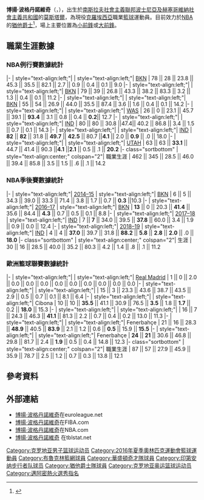 {{noteTA|G1=NBA}}
{{Infobox basketball biography
| name         = 博揚·波格丹諾維奇<br />Bojan Bogdanović
| image        = Bojan Bogdanović'13.JPG
| image_size   = 270px
| position     = [[小前鋒|小前鋒]]/[[大前鋒|大前鋒]]
| height_ft    = 6
| height_in    = 8
| weight_lb    = 226
| league       = [[NBA|NBA]]
| team         = 猶他爵士
| number       = 44
| birth_date   = {{birth date and age|1989|4|18|}}
| birth_place  = {{flag|Yugoslavia}}－[[波士尼亞與赫塞哥維納社會主義共和國|波赫聯邦]][[莫斯塔爾|莫斯塔爾]]
| nationality  = {{CRO}}
| draft_year   = 2011
| draft_round  = 2
| draft_pick   = 31
| draft_team   = [[邁阿密熱火|邁阿密熱火]]
| career_start = 2004
| years1       = 2004–2005 
| team1        = {{link-en|莫斯塔爾辛連斯基籃球俱樂部|HKK Zrinjski Mostar|莫斯塔爾辛連斯基}}
| years2       = 2005–2009 
| team2        = [[皇家马德里_(篮球)|皇家馬德里]]
| years3       = 2005–2006
| team3        = →莫斯塔爾辛連斯基
| years4       = 2006–2008
| team4        = →{{link-en|皇家馬德里籃球俱樂部B隊|Real Madrid Baloncesto B|皇家馬德里B}}
| years5       = 2008–2009 
| team5        = →{{link-en|CB莫夕亞|CB Murcia|莫夕亞}}
| years6       = 2009
| team6        = →皇家馬德里B
| years7       = 2009–2011 
| team7        = {{link-en|KK希波納|KK Cibona|薩格勒布希波納}}
| years8       = 2011–2014
| team8        = {{link-en|費内巴切烏爾克籃球俱樂部|Fenerbahçe Men's Basketball|費内巴切烏爾克}}
| years9       = {{nbay|2014|start}}–{{nbay|2016|end}}
| team9        = [[布魯克林籃網|布魯克林籃網]]
| years10      = {{nbay|2016|end}}
| team10       = [[華盛頓巫師|華盛頓巫師]]
| years11      = {{nbay|2017|start}}–
{{nbay|2018|end}}
| team11       = [[印第安那溜馬|印第安那溜馬]]
| years12    = 
{{nbay|2019|start}} – 至今
| team12     = [[猶他爵士|猶他爵士]]
| highlights   = 
* [[NBA最佳新秀陣容|NBA最佳新秀陣容第二隊]]（{{nbay|2014|end}}）
* {{link-en|土耳其籃球超級聯賽|Turkish Basketball Super League|土耳其聯賽}}總冠軍（2014）
* {{link-en|土耳其籃球總統盃|Turkish Basketball President's Cup|土耳其超級盃}}總冠軍（2014）
* {{link-en|土耳其籃球盃|Turkish Basketball Cup|土耳其盃}}總冠軍（2013）
* 土耳其聯盟全明星賽（2013）
* {{link-en|克羅埃西亞電信超級聯賽|HT Premijer liga|克羅埃西亞聯盟}}總冠軍（2010）
* 克羅埃西亞聯盟全明星賽（2010）
| bbr          = bogdabo02
| profile      = bojan_bogdanovic
}}
'''博揚·波格丹諾維奇'''（{{lang-hr|'''Bojan Bogdanović'''}}，{{bd|1989年|4月18日}}），出生於[[南斯拉夫社會主義聯邦|南斯拉夫社會主義聯邦]][[波斯尼亞和黑塞哥維那社會主義共和國|波士尼亞及赫塞哥維納社會主義共和國]]的[[莫斯塔爾|莫斯塔爾]]，為現役[[克羅埃西亞|克羅埃西亞]]職業[[籃球|籃球]]運動員。目前效力於[[NBA|NBA]]的[[猶他爵士|猶他爵士]]<ref>{{Cite web |url=https://www.bulletsforever.com/2017/7/7/15938220/nba-free-agency-bojan-bogdanovic-indiana-pacers-qualifying-offer |title=NBA Free Agency: Bojan Bogdanovic agrees to deal with Pacers after Wizards pull qualifying offer |access-date=2017-07-07 |archive-date=2019-09-10 |archive-url=https://web.archive.org/web/20190910151642/https://www.bulletsforever.com/2017/7/7/15938220/nba-free-agency-bojan-bogdanovic-indiana-pacers-qualifying-offer |dead-url=no }}</ref>，場上主要位置為[[小前鋒|小前鋒]]或[[大前鋒|大前鋒]]。

==職業生涯數據==
{{NBA player statistics legend}}

===NBA例行賽數據統計===
{{NBA player statistics start}}
|-
| style="text-align:left;"| {{nbay|2014}}
| style="text-align:left;"| [[布魯克林籃網|BKN]]
| 78 || 28 || 23.8 || 45.3 || 35.5 || 82.1 || 2.7 || 0.9 || 0.4 || 0.1 || 9.0
|-
| style="text-align:left;"| {{nbay|2015}}
| style="text-align:left;"| [[布魯克林籃網|BKN]]
| 79 || 39 || 26.8 || 43.3 || 38.2 || 83.3 || 3.2 || 1.3 || 0.4 || 0.1 || 11.2
|- 
| style="text-align:left;"| {{nbay|2016}}
| style="text-align:left;"| [[布魯克林籃網|BKN]]
| 55 || 54 || 26.9 || 44.0 || 35.5 || 87.4 || 3.6 || 1.6 || 0.4 || 0.1 || 14.2
|- 
| style="text-align:left;"| {{nbay|2016}}
| style="text-align:left;"| [[華盛頓巫師|WAS]]
| 26 || 0 || 23.1 || 45.7 || 39.1 || '''93.4''' || 3.1 || 0.8 || 0.4 || '''0.2'''|| 12.7
|- 
| style="text-align:left;"| {{nbay|2017}}
| style="text-align:left;"| [[印第安那溜馬|IND]]
| 80 || 80 || 30.8 ||47.4|| 40.2 || 86.8 || 3.4 || 1.5 || 0.7 || 0.1 || 14.3
|-
| style="text-align:left;"| {{nbay|2018}}
| style="text-align:left;"| [[2018-19_印第安那溜馬賽季|IND]]
| '''82''' || '''82''' || 31.8 || '''49.7''' || '''42.5''' || 80.7 ||''' 4.1''' || 2.0 || '''0.9''' || .0 || 18.0
|-
| style="text-align:left;"| {{nbay|2019}}
| style="text-align:left;"| [[2019-20_猶他爵士賽季|UTAH]]
| 63 || 63 || '''33.1''' || 44.7 || 41.4 || 90.3 ||''' 4.1''' ||''' 2.1''' || 0.5 || .1 || '''20.2'''
|- class="sortbottom"
| style="text-align:center;" colspan="2"| 職業生涯
| 462 || 345 || 28.5 || 46.0 || 39.4 || 85.8 || 3.5 || 1.5 || .6 || .1 || 14.2
{{S-end}}

===NBA季後賽數據統計===
{{NBA player statistics start}}
|-
| style="text-align:left;"| [[2015年NBA季後賽|2014–15]]
| style="text-align:left;"| [[布魯克林籃網|BKN]]
| 6 || 5 || 34.3 || 39.0 || 33.3 || 71.4 || 3.8 || 1.7 || 0.7 || '''0.3''' ||10.3
|-
| style="text-align:left;"| [[2017年NBA季後賽|2016–17]]
| style="text-align:left;"| [[布魯克林籃網|BKN]]
| '''13''' || 0 || 20.3 || '''41.4''' || 35.6 || 84.4 || '''4.3''' || 0.7 || 0.5 || 0.1 || 8.8
|- 
| style="text-align:left;"| [[2018年NBA季後賽|2017–18]]
| style="text-align:left;"| [[印第安那溜馬|IND]]
| 7 || '''7''' || 34.0 || 39.5 || '''37.8''' || 60.0 || 3.4 || 1.9 || 0.9 || 0.0 || 12.4
|- 
| style="text-align:left;"| [[2019年NBA季後賽|2018–19]]
| style="text-align:left;"| [[印第安那溜馬|IND]]
| 4 || 4 || '''37.0''' || 39.7 || 31.8 || '''88.2''' || '''5.8''' || '''2.8''' || '''2.0''' || .0 || '''18.0'''
|- class="sortbottom"
| style="text-align:center;" colspan="2"| 生涯
| 30 || 16 || 28.5 || 40.0 || 35.2 || 80.3 || 4.2 || 1.4 || .8 || .1 || 11.2
{{S-end}}

===歐洲籃球聯賽數據統計===
{{Euroleague player statistics start}}
|-
| style="text-align:left;"| {{link-en|2007-08 歐洲籃球聯賽|2007–08 Euroleague|2007–08}}
| style="text-align:left;"| [[皇家馬德里_(籃球)|Real Madrid]]
| 1 || 0 || 2.0 || 0.0 || 0.0 || 0.0 || 0.0 || 0.0 || 0.0 || 0.0 || 0.0 || 0.0
|-
| style="text-align:left;"| {{link-en|2007-08 歐洲籃球聯賽|2009–10 Euroleague|2009–10}}
| style="text-align:left;"| {{link-en|KK希波納|KK Cibona|Cibona}}
| 15 || 3 || 23.3 || 43.6 || 38.7 || 43.5 || 2.9 || 0.5 || 0.7 || 0.1 || 8.1 || 6.4
|-
| style="text-align:left;"| {{link-en|2007-08 歐洲籃球聯賽|2010–11 Euroleague|2010–11}}
| style="text-align:left;"| Cibona
| 10 || 10 || '''35.5''' || 41.1 || 30.9 || 76.5 || '''3.5''' || 1.8 || '''1.7''' || 0.2 || '''18.0''' || 15.3
|-
| style="text-align:left;"| {{link-en|2011-12 歐洲籃球聯賽|2011–12 Euroleague|2011–12}}
| style="text-align:left;"| {{link-en|費内巴切烏爾克籃球俱樂部|Fenerbahçe Men's Basketball|Fenerbahçe}}
| 16 || 7 || 24.3 || 46.3 || '''41.1''' || 81.3 || 2.2 || 0.7 || 0.4 || 0.2 || 13.0 || 11.3
|-
| style="text-align:left;"| {{link-en|2012-13 歐洲籃球聯賽|2012–13 Euroleague|2012–13}}
| style="text-align:left;"| Fenerbahçe
| 21 || 16 || 28.3 || '''48.9''' || 40.5 || '''83.9''' || 2.1 || 1.2 || 0.6 || '''0.5''' || 15.9 || '''15.5'''
|-
| style="text-align:left;"| {{link-en|2013-14 歐洲籃球聯賽|2013–14 Euroleague|2013–14}}
| style="text-align:left;"| Fenerbahçe
| '''24''' || '''21''' || 30.6 || 46.8 || 29.8 || 81.7 || 2.4 || '''1.9''' || 0.5 || 0.4 || 14.8 || 12.3
|- class="sortbottom"
| style="text-align:center;" colspan="2"| 職業生涯
| 87 || 57 || 27.9 || 45.9 || 35.9 || 78.7 || 2.5 || 1.2 || 0.7 || 0.3 || 13.8 || 12.1
{{S-end}}

==參考資料==
{{Reflist}}

==外部連結==
{{commons category|Bojan Bogdanović}}
{{basketballstats|nba=bojan_bogdanovic|bbr=b/bogdabo02}}
*[http://www.euroleague.net/competition/players/showplayer?pcode=000009 博揚·波格丹諾維奇]{{Wayback|url=http://www.euroleague.net/competition/players/showplayer?pcode=000009 |date=20131017202625 }}在euroleague.net
*[https://web.archive.org/web/20110821070532/http://www.fiba.com/pages/eng/fe/10/fwcm/player/p/eid/4728/pid/47907/rid//sid/4728/tid/2168/profile.html 博揚·波格丹諾維奇]在FIBA.com
*[https://web.archive.org/web/20190106044226/http://www.nba.com/draft/2011/prospects/bojan-bogdanovic/ 博揚·波格丹諾維奇]在NBA.com
*[http://tblstat.net/pd.asp?p=2193 博揚·波格丹諾維奇] {{Wayback|url=http://tblstat.net/pd.asp?p=2193 |date=20190913024423 }}在tblstat.net

{{犹他爵士现时球员名单}}
{{2011 NBA Draft}}
{{2016年夏季奥运会克罗地亚男子篮球阵容}}

{{Authority control}}
{{DEFAULTSORT:Bogdanović, Bojan}}
[[Category:克罗地亚男子篮球运动员|Category:克罗地亚男子篮球运动员]]
[[Category:2016年夏季奧林匹克運動會籃球運動員|Category:2016年夏季奧林匹克運動會籃球運動員]]
[[Category:布魯克林籃網球員|Category:布魯克林籃網球員]]
[[Category:華盛頓奇才隊球員|Category:華盛頓奇才隊球員]]
[[Category:印第安纳步行者队球员|Category:印第安纳步行者队球员]]
[[Category:猶他爵士隊球員|Category:猶他爵士隊球員]]
[[Category:克罗地亚奥运篮球运动员|Category:克罗地亚奥运篮球运动员]]
[[Category:邁阿密熱火選秀指名|Category:邁阿密熱火選秀指名]]